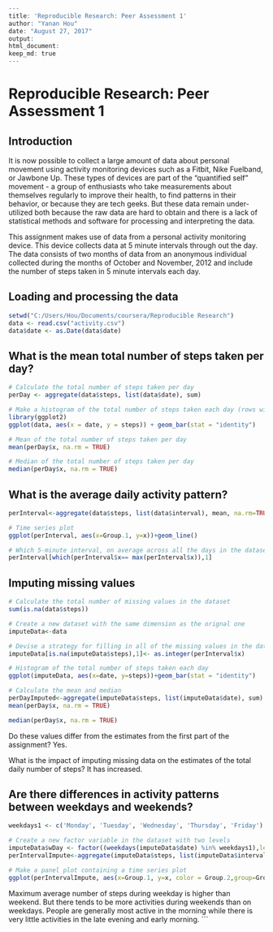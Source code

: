 
```{r }
---
title: 'Reproducible Research: Peer Assessment 1'
author: "Yanan Hou"
date: "August 27, 2017"
output: 
html_document: 
keep_md: true 
---
```

# Reproducible Research: Peer Assessment 1

## Introduction
It is now possible to collect a large amount of data about personal movement using activity monitoring devices such as a Fitbit, Nike Fuelband, or Jawbone Up. These types of devices are part of the "quantified self" movement - a group of enthusiasts who take measurements about themselves regularly to improve their health, to find patterns in their behavior, or because they are tech geeks. But these data remain under-utilized both because the raw data are hard to obtain and there is a lack of statistical methods and software for processing and interpreting the data.

This assignment makes use of data from a personal activity monitoring device. This device collects data at 5 minute intervals through out the day. The data consists of two months of data from an anonymous individual collected during the months of October and November, 2012 and include the number of steps taken in 5 minute intervals each day.


## Loading and processing the data
```{r, echo=TRUE}
setwd("C:/Users/Hou/Documents/coursera/Reproducible Research")
data <- read.csv("activity.csv")
data$date <- as.Date(data$date)
```


## What is the mean total number of steps taken per day?
```{r, echo=TRUE}
# Calculate the total number of steps taken per day
perDay <- aggregate(data$steps, list(data$date), sum)

# Make a histogram of the total number of steps taken each day (rows with missing values are removed)
library(ggplot2)
ggplot(data, aes(x = date, y = steps)) + geom_bar(stat = "identity")
```

```{r, echo=TRUE}
# Mean of the total number of steps taken per day
mean(perDay$x, na.rm = TRUE)
```

```{r, echo=TRUE}
# Median of the total number of steps taken per day
median(perDay$x, na.rm = TRUE)
```


## What is the average daily activity pattern?
```{r, echo=TRUE}
perInterval<-aggregate(data$steps, list(data$interval), mean, na.rm=TRUE)

# Time series plot
ggplot(perInterval, aes(x=Group.1, y=x))+geom_line()
```

```{r, echo=TRUE}
# Which 5-minute interval, on average across all the days in the dataset, contains the maximum number of steps?
perInterval[which(perInterval$x== max(perInterval$x)),1]
```


## Imputing missing values
```{r, echo=TRUE}
# Calculate the total number of missing values in the dataset
sum(is.na(data$steps))
```

```{r, echo=TRUE}
# Create a new dataset with the same dimension as the orignal one
imputeData<-data

# Devise a strategy for filling in all of the missing values in the dataset: missing values are replaced with the mean total number of steps taken per day
imputeData[is.na(imputeData$steps),1]<- as.integer(perInterval$x)

# Histogram of the total number of steps taken each day
ggplot(imputeData, aes(x=date, y=steps))+geom_bar(stat = "identity")
```

```{r, echo=TRUE}
# Calculate the mean and median
perDayImputed<-aggregate(imputeData$steps, list(imputeData$date), sum)
mean(perDay$x, na.rm = TRUE)
```

```{r, echo=TRUE}
median(perDay$x, na.rm = TRUE)
```
Do these values differ from the estimates from the first part of the assignment? Yes.

What is the impact of imputing missing data on the estimates of the total daily number of steps? It has increased.


## Are there differences in activity patterns between weekdays and weekends?
```{r, echo=TRUE}
weekdays1 <- c('Monday', 'Tuesday', 'Wednesday', 'Thursday', 'Friday')

# Create a new factor variable in the dataset with two levels 
imputeData$wDay <- factor((weekdays(imputeData$date) %in% weekdays1),levels=c(FALSE, TRUE), labels=c('weekend', 'weekday'))
perIntervalImpute<-aggregate(imputeData$steps, list(imputeData$interval, imputeData$wDay), mean)

# Make a panel plot containing a time series plot
ggplot(perIntervalImpute, aes(x=Group.1, y=x, color = Group.2,group=Group.2))+geom_line()+facet_wrap(~Group.2,nrow = 2)
```

Maximum average number of steps during weekday is higher than weekend. But there tends to be more activities during weekends than on weekdays. People are generally most active in the morning while there is very little activities in the late evening and early morning.
```

